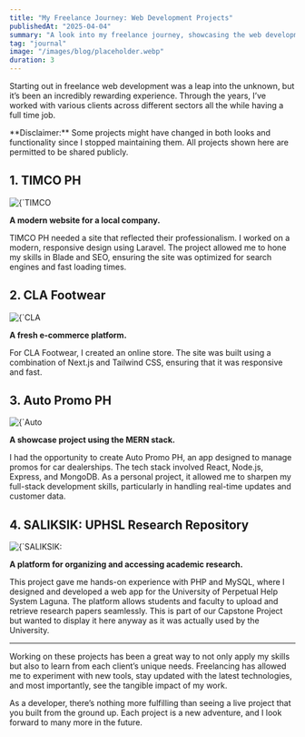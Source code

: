 ```yaml
---
title: "My Freelance Journey: Web Development Projects"
publishedAt: "2025-04-04"
summary: "A look into my freelance journey, showcasing the web development projects I've worked on."
tag: "journal"
image: "/images/blog/placeholder.webp"
duration: 3
---
```


Starting out in freelance web development was a leap into the unknown, but it’s been an incredibly rewarding experience. Through the years, I’ve worked with various clients across different sectors all the while having a full time job.

<Callout emoji="⚠️">
    **Disclaimer:** Some projects might have changed in both looks and
    functionality since I stopped maintaining them. All projects shown here are
    permitted to be shared publicly.
</Callout>

## 1. **TIMCO PH**

<div className="py-2">
    <Image
        alt={`TIMCO PH`}
        src={`/images/blog/my-freelance-journey/timco-ph.png`}
        width={1280}
        height={720}
        className="border border-gray-200 dark:border-neutral-700"
    />
</div>

**A modern website for a local company.**

TIMCO PH needed a site that reflected their professionalism. I worked on a modern, responsive design using Laravel. The project allowed me to hone my skills in Blade and SEO, ensuring the site was optimized for search engines and fast loading times.

## 2. **CLA Footwear**

<div className="py-2">
    <Image
        alt={`CLA Footwear`}
        src={`/images/blog/my-freelance-journey/cla-footwear.png`}
        width={1280}
        height={720}
        className="border border-gray-200 dark:border-neutral-700"
    />
</div>

**A fresh e-commerce platform.**

For CLA Footwear, I created an online store. The site was built using a combination of Next.js and Tailwind CSS, ensuring that it was responsive and fast.

## 3. **Auto Promo PH**

<div className="py-2">
    <Image
        alt={`Auto Promo PH`}
        src={`/images/blog/my-freelance-journey/auto-promo-ph.png`}
        width={1280}
        height={720}
        className="border border-gray-200 dark:border-neutral-700"
    />
</div>

**A showcase project using the MERN stack.**

I had the opportunity to create Auto Promo PH, an app designed to manage promos for car dealerships. The tech stack involved React, Node.js, Express, and MongoDB. As a personal project, it allowed me to sharpen my full-stack development skills, particularly in handling real-time updates and customer data.

## 4. **SALIKSIK: UPHSL Research Repository**

<div className="py-2">
    <Image
        alt={`SALIKSIK: UPHSL Research Repository`}
        src={`/images/blog/my-freelance-journey/saliksik.png`}
        width={1280}
        height={720}
        className="border border-gray-200 dark:border-neutral-700"
    />
</div>

**A platform for organizing and accessing academic research.**

This project gave me hands-on experience with PHP and MySQL, where I designed and developed a web app for the University of Perpetual Help System Laguna. The platform allows students and faculty to upload and retrieve research papers seamlessly. This is part of our Capstone Project but wanted to display it here anyway as it was actually used by the University.

---

Working on these projects has been a great way to not only apply my skills but also to learn from each client’s unique needs. Freelancing has allowed me to experiment with new tools, stay updated with the latest technologies, and most importantly, see the tangible impact of my work.

As a developer, there’s nothing more fulfilling than seeing a live project that you built from the ground up. Each project is a new adventure, and I look forward to many more in the future.
